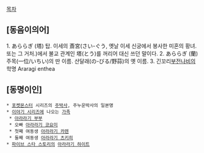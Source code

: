 [[목차]]
== [동음이의어] ==
1. あららぎ (塔)
탑. 이세의 斎宮(さい-ぐう, 옛날 이세 신궁에서 봉사한 미혼의 황녀. 또는 그 거처.)에서 불교 관계인 塔(とう)를 꺼리어 대신 쓰던 말이다.
2. あららぎ (蘭)
주목(一位/いちい)의 딴 이름.
산달래(の-びる/野蒜)의 옛 이름.
3. 긴꼬리[[부전나비]]의 학명 Araragi enthea 

== [동명이인] ==
 * [[포켓몬스터]] 시리즈의 [[주박사]], 주누운박사의 일본명
 * [[이야기 시리즈]]에 나오는 [[가족]]
  * [[아라라기 부부]]
  * 오빠 [[아라라기 코요미]]
  * 첫째 여동생 [[아라라기 카렌]]
  * 둘째 여동생 [[아라라기 츠키히]]
 * [[파이브 스타 스토리]]의 [[아라라기 하이트]]
